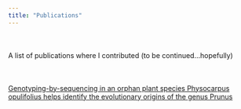 ```yaml
---
title: "Publications"
---
```

<div style="margin-bottom:50px;">
</div>
A list of publications where I contributed (to be continued...hopefully)
<div style="margin-bottom:50px;">
</div>
[Genotyping-by-sequencing in an orphan plant species Physocarpus opulifolius helps identify the evolutionary origins of the genus Prunus](https://bmcresnotes.biomedcentral.com/articles/10.1186/s13104-016-2069-4)